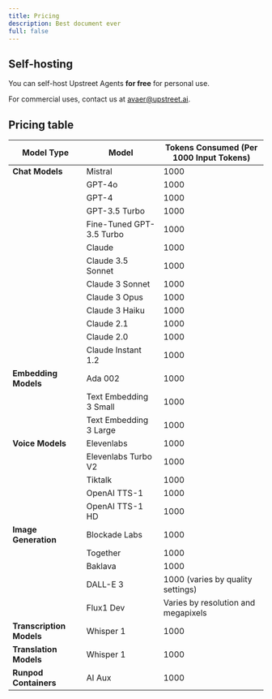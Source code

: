 ```yaml
---
title: Pricing
description: Best document ever
full: false
---
```

 
## Self-hosting

You can self-host Upstreet Agents **for free** for personal use.

For commercial uses, contact us at [avaer@upstreet.ai](mailto:avaer@upstreet.ai).

## Pricing table
| Model Type             | Model                      | Tokens Consumed (Per 1000 Input Tokens) |
|------------------------|----------------------------|----------------------------------------|
| **Chat Models**        | Mistral                    | 1000                                  |
|                        | GPT-4o                     | 1000                                  |
|                        | GPT-4                      | 1000                                  |
|                        | GPT-3.5 Turbo              | 1000                                  |
|                        | Fine-Tuned GPT-3.5 Turbo   | 1000                                  |
|                        | Claude                     | 1000                                  |
|                        | Claude 3.5 Sonnet          | 1000                                  |
|                        | Claude 3 Sonnet            | 1000                                  |
|                        | Claude 3 Opus              | 1000                                  |
|                        | Claude 3 Haiku             | 1000                                  |
|                        | Claude 2.1                 | 1000                                  |
|                        | Claude 2.0                 | 1000                                  |
|                        | Claude Instant 1.2         | 1000                                  |
| **Embedding Models**   | Ada 002                    | 1000                                  |
|                        | Text Embedding 3 Small     | 1000                                  |
|                        | Text Embedding 3 Large     | 1000                                  |
| **Voice Models**       | Elevenlabs                 | 1000                                  |
|                        | Elevenlabs Turbo V2        | 1000                                  |
|                        | Tiktalk                    | 1000                                  |
|                        | OpenAI TTS-1               | 1000                                  |
|                        | OpenAI TTS-1 HD            | 1000                                  |
| **Image Generation**   | Blockade Labs              | 1000                                  |
|                        | Together                   | 1000                                  |
|                        | Baklava                    | 1000                                  |
|                        | DALL-E 3                   | 1000 (varies by quality settings)     |
|                        | Flux1 Dev                  | Varies by resolution and megapixels   |
| **Transcription Models** | Whisper 1               | 1000                                  |
| **Translation Models** | Whisper 1                  | 1000                                  |
| **Runpod Containers**  | AI Aux                     | 1000                                  |
